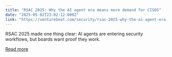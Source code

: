 ```yaml
---
title: "RSAC 2025: Why the AI agent era means more demand for CISOS"
date: "2025-05-02T23:02:12.000Z"
link: "https://venturebeat.com/security/rsac-2025-why-the-ai-agent-era-means-more-demand-for-cisos/"
---
```


RSAC 2025 made one thing clear: AI agents are entering security workflows, but boards want proof they work.

[Read more](https://venturebeat.com/security/rsac-2025-why-the-ai-agent-era-means-more-demand-for-cisos/)
